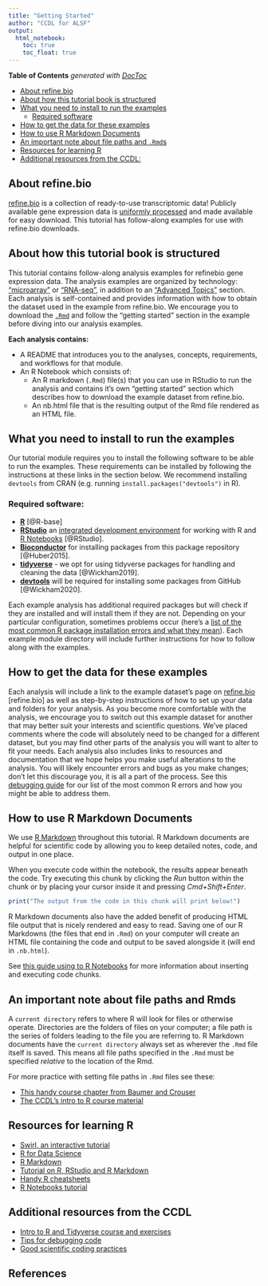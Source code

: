 ```yaml
---
title: "Getting Started"
author: "CCDL for ALSF"
output:   
  html_notebook: 
    toc: true
    toc_float: true
---
```


<!-- START doctoc generated TOC please keep comment here to allow auto update -->
<!-- DON'T EDIT THIS SECTION, INSTEAD RE-RUN doctoc TO UPDATE -->
**Table of Contents**  *generated with [DocToc](https://github.com/thlorenz/doctoc)*

- [About refine.bio](#about-refinebio)
- [About how this tutorial book is structured](#about-how-this-tutorial-book-is-structured)
- [What you need to install to run the examples](#what-you-need-to-install-to-run-the-examples)
  - [Required software](#required-software)
- [How to get the data for these examples](#how-to-get-the-data-for-these-examples)
- [How to use R Markdown Documents](#how-to-use-r-markdown-documents)
- [An important note about file paths and `.Rmd`s](#an-important-note-about-file-paths-and-rmds)
- [Resources for learning R](#resources-for-learning-r)
- [Additional resources from the CCDL:](#additional-resources-from-the-ccdl)

<!-- END doctoc generated TOC please keep comment here to allow auto update -->

## About refine.bio 

[refine.bio](https://www.refine.bio/about) is a collection of ready-to-use transcriptomic data!
Publicly available gene expression data is [uniformly processed](http://docs.refine.bio/en/latest/main_text.html#processing-information) and made available for easy download. 
This tutorial has follow-along examples for use with refine.bio downloads. 

## About how this tutorial book is structured 

This tutorial contains follow-along analysis examples for refinebio gene expression data.
The analysis examples are organized by technology: ["microarray"](https://alexslemonade.github.io/refinebio-examples/02-microarray/intro-to-microarray.nb.html) or ["RNA-seq"](https://alexslemonade.github.io/refinebio-examples/03-rna-seq/intro-to-rna-seq.nb.html), in addition to an ["Advanced Topics"](https://alexslemonade.github.io/refinebio-examples/04-advanced-topics/intro-to-advanced-topics.nb.html) section. 
Each analysis is self-contained and provides information with how to obtain the dataset used in the example from refine.bio. 
We encourage you to download the [`.Rmd`](http://rmarkdown.rstudio.com) and follow the "getting started" section in the example before diving into our analysis examples.

**Each analysis contains:**   

- A README that introduces you to the analyses, concepts, requirements, and workflows for that module.  
- An R Notebook which consists of:  
    - An R markdown (`.Rmd`) file(s) that you can use in RStudio to run the analysis and contains it's own "getting started" section which describes how to download the example dataset from refine.bio.   
    - An nb.html file that is the resulting output of the Rmd file rendered as an HTML file.  

## What you need to install to run the examples 

Our tutorial module requires you to install the following software to be able to run the examples. 
These requirements can be installed by following the instructions at these links in the section below.
We recommend installing `devtools` from CRAN (e.g. running `install.packages("devtools")` in R). 

### Required software:
* [**R**](https://cran.r-project.org/)  [@R-base]  
* [**RStudio**](https://www.rstudio.com/products/RStudio/) an [integrated development environment](https://en.wikipedia.org/wiki/Integrated_development_environment) for working with R and [R Notebooks](https://bookdown.org/yihui/rmarkdown/notebook.html) [@RStudio].    
* [**Bioconductor**](https://bioconductor.org/install/) for installing packages from this package repository [@Huber2015].    
* [**tidyverse**](https://www.tidyverse.org/) - we opt for using tidyverse packages for handling and cleaning the data [@Wickham2019].    
* [**devtools**](https://cran.r-project.org/web/packages/devtools/readme/README.html)
will be required for installing some packages from GitHub [@Wickham2020].  

Each example analysis has additional required packages but will check if they are installed and will install them if they are not.
Depending on your particular configuration, sometimes problems occur (here's a [list of the most common R package installation errors and what they mean](http://mazamascience.com/WorkingWithData/?p=1185)).
Each example module directory will include further instructions for how to follow along with the examples.

## How to get the data for these examples

Each analysis will include a link to the example dataset's page on [refine.bio](https://www.refine.bio/) [refine.bio] as well as step-by-step instructions of how to set up your data and folders for your analysis. 
As you become more comfortable with the analysis, we encourage you to switch out this example dataset for another that may better suit your interests and scientific questions. 
We've placed comments where the code will absolutely need to be changed for a different dataset, but you may find other parts of the analysis you will want to alter to fit your needs.
Each analysis also includes links to resources and documentation that we hope helps you make useful alterations to the analysis. 
You will likely encounter errors and bugs as you make changes; don't let this discourage you, it is all a part of the process.
See this [debugging guide](https://github.com/AlexsLemonade/training-modules/blob/master/intro-to-R-tidyverse/00b-debugging_resources.md) for our list of the most common R errors and how you might be able to address them. 

## How to use R Markdown Documents

We use [R Markdown](https://bookdown.org/yihui/rmarkdown/) throughout this tutorial.
R Markdown documents are helpful for scientific code by allowing you to keep detailed notes, code, and output in one place.

When you execute code within the notebook, the results appear beneath the code. 
Try executing this chunk by clicking the *Run* button within the chunk or by placing your cursor inside it and pressing *Cmd+Shift+Enter*. 

```r
print("The output from the code in this chunk will print below!")
```

R Markdown documents also have the added benefit of producing HTML file output that is nicely rendered and easy to read.
Saving one of our R Markdowns (the files that end in `.Rmd`) on your computer will create an HTML file containing the code and output to be saved alongside it (will end in `.nb.html`).

See [this guide using to R Notebooks](https://bookdown.org/yihui/rmarkdown/notebook.html#using-notebooks) for more information about inserting and executing code chunks.

## An important note about file paths and Rmds

A `current directory` refers to where R will look for files or otherwise operate. 
Directories are the folders of files on your computer; a file path is the series of folders leading to the file you are referring to.
R Markdown documents have the `current directory` always set as wherever the `.Rmd` file itself is saved. 
This means all file paths specified in the `.Rmd` must be specified _relative_ to the location of the Rmd. 

For more practice with setting file paths in `.Rmd` files see these:  

- [This handy course chapter from Baumer and Crouser](https://beanumber.github.io/sds192/lab-import.html#paths)
- [The CCDL's intro to R course material](https://alexslemonade.github.io/training-modules/intro-to-R-tidyverse/01-intro_to_base_R.nb.html)

## Resources for learning R

+ [Swirl, an interactive tutorial](https://swirlstats.com/)  
+ [R for Data Science](https://r4ds.had.co.nz/)  
+ [R Markdown](http://rmarkdown.rstudio.com)  
+ [Tutorial on R, RStudio and R Markdown](https://ismayc.github.io/rbasics-book/)
+ [Handy R cheatsheets](https://www.rstudio.com/resources/cheatsheets/)  
+ [R Notebooks tutorial](https://bookdown.org/yihui/rmarkdown/)  

## Additional resources from the CCDL 

- [Intro to R and Tidyverse course and exercises](https://github.com/AlexsLemonade/training-modules/tree/master/intro-to-R-tidyverse)
- [Tips for debugging code](https://github.com/AlexsLemonade/training-modules/blob/master/intro-to-R-tidyverse/00b-debugging_resources.md)
- [Good scientific coding practices](https://github.com/AlexsLemonade/training-modules/blob/master/intro-to-R-tidyverse/00c-good-scientific-coding-practices.md)

## References
